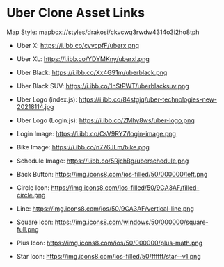 # Uber Clone Asset Links

Map Style: mapbox://styles/drakosi/ckvcwq3rwdw4314o3i2ho8tph

- Uber X: https://i.ibb.co/cyvcpfF/uberx.png
- Uber XL: https://i.ibb.co/YDYMKny/uberxl.png
- Uber Black: https://i.ibb.co/Xx4G91m/uberblack.png
- Uber Black SUV: https://i.ibb.co/1nStPWT/uberblacksuv.png

- Uber Logo (index.js): https://i.ibb.co/84stgjq/uber-technologies-new-20218114.jpg
- Uber Logo (Login.js): https://i.ibb.co/ZMhy8ws/uber-logo.png
- Login Image: https://i.ibb.co/CsV9RYZ/login-image.png

- Bike Image: https://i.ibb.co/n776JLm/bike.png
- Schedule Image: https://i.ibb.co/5RjchBg/uberschedule.png

- Back Button: https://img.icons8.com/ios-filled/50/000000/left.png
- Circle Icon: https://img.icons8.com/ios-filled/50/9CA3AF/filled-circle.png
- Line: https://img.icons8.com/ios/50/9CA3AF/vertical-line.png
- Square Icon: https://img.icons8.com/windows/50/000000/square-full.png

- Plus Icon: https://img.icons8.com/ios/50/000000/plus-math.png
- Star Icon: https://img.icons8.com/ios-filled/50/ffffff/star--v1.png
